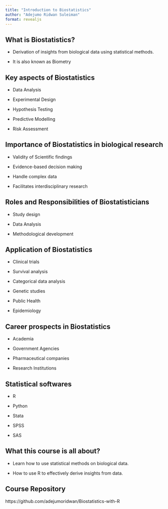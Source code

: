 ```yaml
---
title: "Introduction to Biostatistics"
author: "Adejumo Ridwan Suleiman"
format: revealjs
---
```



## What is Biostatistics?

- Derivation of insights from biological data using statistical methods.

- It is also known as Biometry

## Key aspects of Biostatistics

- Data Analysis

- Experimental Design

- Hypothesis Testing

- Predictive Modelling

- Risk Assessment

## Importance of Biostatistics in biological research

- Validity of Scientific findings

- Evidence-based decision making

- Handle complex data

- Facilitates interdisciplinary research

## Roles and Responsibilities of Biostatisticians

- Study design

- Data Analysis

- Methodological development

## Application of Biostatistics

- Clinical trials

- Survival analysis

- Categorical data analysis

- Genetic studies

- Public Health

- Epidemiology

## Career prospects in Biostatistics

- Academia

- Government Agencies

- Pharmaceutical companies

- Research Institutions

## Statistical softwares

- R

- Python

- Stata

- SPSS

- SAS


## What this course is all about?

- Learn how to use statistical methods on biological data.

- How to use R to effectively derive insights from data.

## Course Repository

https://github.com/adejumoridwan/Biostatistics-with-R




